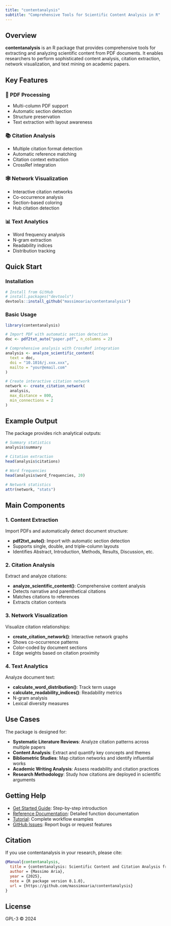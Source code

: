 ```yaml
---
title: "contentanalysis"
subtitle: "Comprehensive Tools for Scientific Content Analysis in R"
---
```


## Overview

**contentanalysis** is an R package that provides comprehensive tools for extracting and analyzing scientific content from PDF documents. It enables researchers to perform sophisticated content analysis, citation extraction, network visualization, and text mining on academic papers.

## Key Features

::::::: grid
::: g-col-6
### 📄 PDF Processing

-   Multi-column PDF support
-   Automatic section detection
-   Structure preservation
-   Text extraction with layout awareness
:::

::: g-col-6
### 📚 Citation Analysis

-   Multiple citation format detection
-   Automatic reference matching
-   Citation context extraction
-   CrossRef integration
:::

::: g-col-6
### 🕸️ Network Visualization

-   Interactive citation networks
-   Co-occurrence analysis
-   Section-based coloring
-   Hub citation detection
:::

::: g-col-6
### 📊 Text Analytics

-   Word frequency analysis
-   N-gram extraction
-   Readability indices
-   Distribution tracking
:::
:::::::

## Quick Start

### Installation

``` r
# Install from GitHub
# install.packages("devtools")
devtools::install_github("massimoaria/contentanalysis")
```

### Basic Usage

``` r
library(contentanalysis)

# Import PDF with automatic section detection
doc <- pdf2txt_auto("paper.pdf", n_columns = 2)

# Comprehensive analysis with CrossRef integration
analysis <- analyze_scientific_content(
  text = doc,
  doi = "10.1016/j.xxx.xxx",
  mailto = "your@email.com"
)

# Create interactive citation network
network <- create_citation_network(
  analysis,
  max_distance = 800,
  min_connections = 2
)
```

## Example Output

The package provides rich analytical outputs:

```r
# Summary statistics
analysis$summary

# Citation extraction
head(analysis$citations)

# Word frequencies
head(analysis$word_frequencies, 20)

# Network statistics
attr(network, "stats")
```

## Main Components

### 1. Content Extraction

Import PDFs and automatically detect document structure:

-   **pdf2txt_auto()**: Import with automatic section detection
-   Supports single, double, and triple-column layouts
-   Identifies Abstract, Introduction, Methods, Results, Discussion, etc.

### 2. Citation Analysis

Extract and analyze citations:

-   **analyze_scientific_content()**: Comprehensive content analysis
-   Detects narrative and parenthetical citations
-   Matches citations to references
-   Extracts citation contexts

### 3. Network Visualization

Visualize citation relationships:

-   **create_citation_network()**: Interactive network graphs
-   Shows co-occurrence patterns
-   Color-coded by document sections
-   Edge weights based on citation proximity

### 4. Text Analytics

Analyze document text:

-   **calculate_word_distribution()**: Track term usage
-   **calculate_readability_indices()**: Readability metrics
-   N-gram analysis
-   Lexical diversity measures

## Use Cases

The package is designed for:

-   **Systematic Literature Reviews**: Analyze citation patterns across multiple papers
-   **Content Analysis**: Extract and quantify key concepts and themes
-   **Bibliometric Studies**: Map citation networks and identify influential works
-   **Academic Writing Analysis**: Assess readability and citation practices
-   **Research Methodology**: Study how citations are deployed in scientific arguments

## Getting Help

-   [Get Started Guide](get-started.qmd): Step-by-step introduction
-   [Reference Documentation](reference/): Detailed function documentation
-   [Tutorial](tutorial.qmd): Complete workflow examples
-   [GitHub Issues](https://github.com/yourusername/contentanalysis/issues): Report bugs or request features

## Citation

If you use contentanalysis in your research, please cite:

``` bibtex
@Manual{contentanalysis,
  title = {contentanalysis: Scientific Content and Citation Analysis from PDF Documents},
  author = {Massimo Aria},
  year = {2025},
  note = {R package version 0.1.0},
  url = {https://github.com/massimoaria/contentanalysis}
}
```

## License

GPL-3 © 2024
